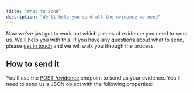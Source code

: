 ```yaml
---
title: "What to Send"
description: "We'll help you send all the evidence we need"
---
```


Now we've just got to work out which pieces of evidence you need to send us. We'll help you with this! If you have any questions about what to send, please [get in touch](mailto:support@develophealth.io) and we will walk you through the process.

## How to send it

You'll use the [POST /evidence](/api-reference/evidence/post-evidence) endpoint to send us your evidence. You'll need to send us a JSON object with the following properties:
